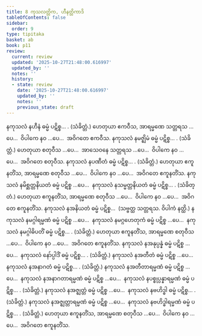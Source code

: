 ```yaml
---
title: 8 ကုသလတ္တိက, ဟီနတ္တိကာဒိ
tableOfContents: false
sidebar:
  order: 9
type: tipitaka
basket: ab
book: p11
review:
  current: review
  updated: '2025-10-27T21:48:00.616997'
  updated_by: ''
  notes: ''
  history:
  - state: review
    date: '2025-10-27T21:48:00.616997'
    updated_by: ''
    notes: ''
    previous_state: draft
---
```



<ReviewStatus review={frontmatter.review} showDetails={true} />

<HypothesisAnnotation frontmatter={frontmatter} />

<DynamicBreadcrumb />

<Division number="28" book="p11" e="ch" v="40" p="146">

<Paragraph number="69" book="p11">
နကုသလံ နဟီနံ ဓမ္မံ ပဋိစ္စ… . (သံခိတ္တံ.) ဟေတုယာ ဧကဝီသ, အာရမ္မဏေ သတ္တရသ …ပေ…  ဝိပါကေ နဝ …ပေ…  အဝိဂတေ ဧကဝီသ.
</Paragraph>

<Paragraph number="70" book="p11">
နကုသလံ နမဇ္ဈိမံ ဓမ္မံ ပဋိစ္စ… . (သံခိတ္တံ.) ဟေတုယာ စတုဝီသ …ပေ…  အာသေဝနေ သတ္တရသ …ပေ…  ဝိပါကေ နဝ …ပေ…  အဝိဂတေ စတုဝီသ.
</Paragraph>

<Paragraph number="71" book="p11">
နကုသလံ နပဏီတံ ဓမ္မံ ပဋိစ္စ… . (သံခိတ္တံ.) ဟေတုယာ ဧကူနတိံသ, အာရမ္မဏေ စတုဝီသ …ပေ…  ဝိပါကေ နဝ …ပေ…  အဝိဂတေ ဧကူနတိံသ.
</Paragraph>

</Division>
<Division number="29" book="p11" e="ch" v="40" p="146">

<Paragraph number="72" book="p11">
နကုသလံ နမိစ္ဆတ္တနိယတံ ဓမ္မံ ပဋိစ္စ …ပေ…  နကုသလံ နသမ္မတ္တနိယတံ ဓမ္မံ ပဋိစ္စ… . (သံခိတ္တံ.) ဟေတုယာ ဧကူနတိံသ, အာရမ္မဏေ စတုဝီသ …ပေ…  ဝိပါကေ နဝ …ပေ…  အဝိဂတေ ဧကူနတိံသ.
</Paragraph>

<Paragraph number="73" book="p11">
နကုသလံ နအနိယတံ ဓမ္မံ ပဋိစ္စ…  (သဗ္ဗတ္ထ သတ္တရသ. ဝိပါကံ နတ္ထိ.)
</Paragraph>

</Division>
<Division number="30" book="p11" e="ch" v="40" p="147">

<Paragraph number="74" book="p11">
နကုသလံ နမဂ္ဂါရမ္မဏံ ဓမ္မံ ပဋိစ္စ …ပေ…  နကုသလံ နမဂ္ဂဟေတုကံ ဓမ္မံ ပဋိစ္စ …ပေ…  နကုသလံ နမဂ္ဂါဓိပတိံ ဓမ္မံ ပဋိစ္စ… . (သံခိတ္တံ.)
</Paragraph>

<Paragraph number="75" book="p11">
ဟေတုယာ ဧကူနတိံသ, အာရမ္မဏေ စတုဝီသ …ပေ…  ဝိပါကေ နဝ …ပေ…  အဝိဂတေ ဧကူနတိံသ.
</Paragraph>

</Division>
<Division number="31" book="p11" e="ch" v="40" p="147">

<Paragraph number="76" book="p11">
နကုသလံ နအနုပ္ပန္နံ ဓမ္မံ ပဋိစ္စ …ပေ…  နကုသလံ နော်ပ္ပါဒိံ ဓမ္မံ ပဋိစ္စ… . (သံခိတ္တံ.)
</Paragraph>

</Division>
<Division number="32" book="p11" e="ch" v="40" p="147">

<Paragraph number="77" book="p11">
နကုသလံ နအတီတံ ဓမ္မံ ပဋိစ္စ …ပေ…  နကုသလံ နအနာဂတံ ဓမ္မံ ပဋိစ္စ… . (သံခိတ္တံ.)
</Paragraph>

</Division>
<Division number="33" book="p11" e="ch" v="40" p="147">

<Paragraph number="78" book="p11">
နကုသလံ နအတီတာရမ္မဏံ ဓမ္မံ ပဋိစ္စ …ပေ…  နကုသလံ နအနာဂတာရမ္မဏံ ဓမ္မံ ပဋိစ္စ …ပေ…  နကုသလံ နပစ္စုပ္ပန္နာရမ္မဏံ ဓမ္မံ ပဋိစ္စ… . (သံခိတ္တံ.)
</Paragraph>

</Division>
<Division number="34" book="p11" e="ch" v="40" p="147">

<Paragraph number="79" book="p11">
နကုသလံ နအဇ္ဈတ္တံ ဓမ္မံ ပဋိစ္စ …ပေ…  နကုသလံ နဗဟိဒ္ဓါ ဓမ္မံ ပဋိစ္စ… . (သံခိတ္တံ.)
</Paragraph>

</Division>
<Division number="35" book="p11" e="ch" v="40" p="147">

<Paragraph number="80" book="p11">
နကုသလံ နအဇ္ဈတ္တာရမ္မဏံ ဓမ္မံ ပဋိစ္စ …ပေ…  နကုသလံ နဗဟိဒ္ဓါရမ္မဏံ ဓမ္မံ ပဋိစ္စ… . (သံခိတ္တံ.)
</Paragraph>

<Paragraph number="81" book="p11">
ဟေတုယာ ဧကူနတိံသ, အာရမ္မဏေ စတုဝီသ …ပေ…  ဝိပါကေ နဝ …ပေ…  အဝိဂတေ ဧကူနတိံသ.
</Paragraph>
</Division>